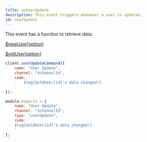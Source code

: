 ```yaml
---
title: onUserUpdate
description: This event triggers whenever a user is updated.
id: userUpdate
---
```



<Aside title="Functions">

This event has a function to retrieve data:

[$newUser[option]](/functions/newuser)

[$oldUser[option]](/functions/olduser)

</Aside>

<Example>

<div slot="default">

```js
client.userUpdateCommand({
    name: "User Update",
    channel: "$channelId",
    code: `
        $log[$oldUser[id]'s data changed!]
    `
});
```

</div>
<div slot="handler">

```js
module.exports = {
    name: "User Update",
    channel: "$channelId",
    type: "userUpdate",
    code: `
    $log[$oldUser[id]'s data changed!]
    `
};
```

</div>
</Example>